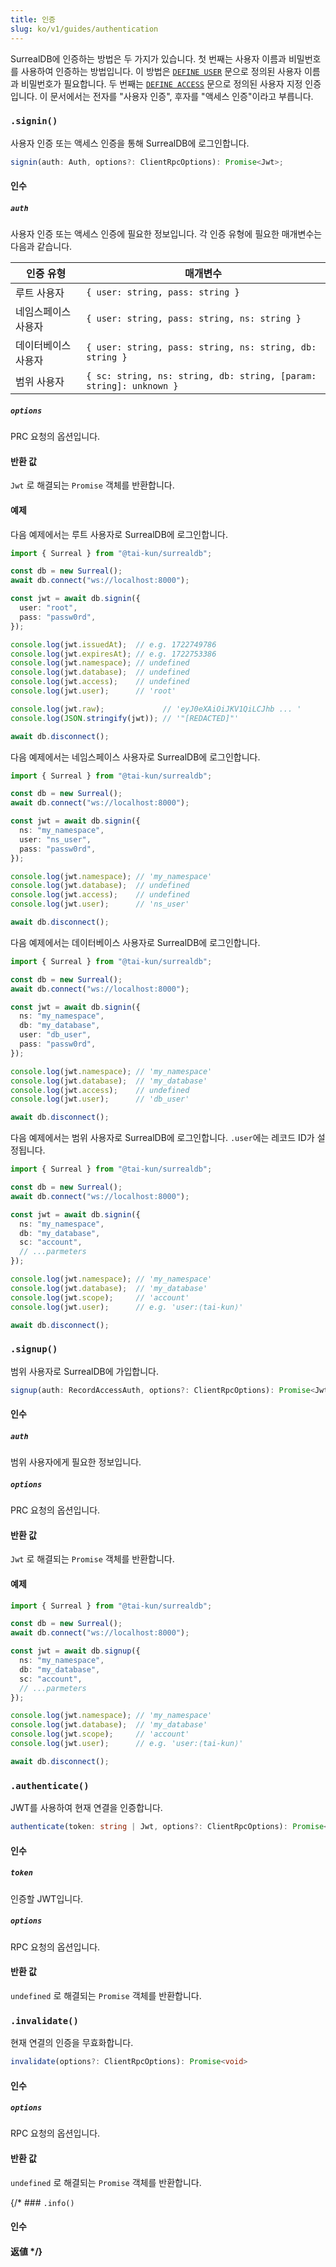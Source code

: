 ```yaml
---
title: 인증
slug: ko/v1/guides/authentication
---
```



SurrealDB에 인증하는 방법은 두 가지가 있습니다. 첫 번째는 사용자 이름과 비밀번호를 사용하여 인증하는 방법입니다. 이 방법은 [`DEFINE USER`](https://surrealdb.com/docs/surrealdb/surrealql/statements/define/user) 문으로 정의된 사용자 이름과 비밀번호가 필요합니다. 두 번째는 [`DEFINE ACCESS`](https://surrealdb.com/docs/surrealdb/surrealql/statements/define/access) 문으로 정의된 사용자 지정 인증입니다. 이 문서에서는 전자를 "사용자 인증", 후자를 "액세스 인증"이라고 부릅니다.

### `.signin()` <Badge variant="instance" /><Badge variant="method" />

사용자 인증 또는 액세스 인증을 통해 SurrealDB에 로그인합니다.

```ts
signin(auth: Auth, options?: ClientRpcOptions): Promise<Jwt>;
```

#### 인수

##### `auth`

사용자 인증 또는 액세스 인증에 필요한 정보입니다. 각 인증 유형에 필요한 매개변수는 다음과 같습니다.

| 인증 유형 | 매개변수 |
| --- | ---|
| 루트 사용자 | `{ user: string, pass: string }` |
| 네임스페이스 사용자 | `{ user: string, pass: string, ns: string }` |
| 데이터베이스 사용자 | `{ user: string, pass: string, ns: string, db: string }` |
| 범위 사용자 | `{ sc: string, ns: string, db: string, [param: string]: unknown }` |

##### `options`

PRC 요청의 옵션입니다.

#### 반환 값

`Jwt` 로 해결되는 `Promise` 객체를 반환합니다.

#### 예제

다음 예제에서는 루트 사용자로 SurrealDB에 로그인합니다.

```ts
import { Surreal } from "@tai-kun/surrealdb";

const db = new Surreal();
await db.connect("ws://localhost:8000");

const jwt = await db.signin({
  user: "root",
  pass: "passw0rd",
});

console.log(jwt.issuedAt);  // e.g. 1722749786
console.log(jwt.expiresAt); // e.g. 1722753386
console.log(jwt.namespace); // undefined
console.log(jwt.database);  // undefined
console.log(jwt.access);    // undefined
console.log(jwt.user);      // 'root'

console.log(jwt.raw);             // 'eyJ0eXAiOiJKV1QiLCJhb ... '
console.log(JSON.stringify(jwt)); // '"[REDACTED]"'

await db.disconnect();
```

다음 예제에서는 네임스페이스 사용자로 SurrealDB에 로그인합니다.

```ts
import { Surreal } from "@tai-kun/surrealdb";

const db = new Surreal();
await db.connect("ws://localhost:8000");

const jwt = await db.signin({
  ns: "my_namespace",
  user: "ns_user",
  pass: "passw0rd",
});

console.log(jwt.namespace); // 'my_namespace'
console.log(jwt.database);  // undefined
console.log(jwt.access);    // undefined
console.log(jwt.user);      // 'ns_user'

await db.disconnect();
```

다음 예제에서는 데이터베이스 사용자로 SurrealDB에 로그인합니다.

```ts
import { Surreal } from "@tai-kun/surrealdb";

const db = new Surreal();
await db.connect("ws://localhost:8000");

const jwt = await db.signin({
  ns: "my_namespace",
  db: "my_database",
  user: "db_user",
  pass: "passw0rd",
});

console.log(jwt.namespace); // 'my_namespace'
console.log(jwt.database);  // 'my_database'
console.log(jwt.access);    // undefined
console.log(jwt.user);      // 'db_user'

await db.disconnect();
```

다음 예제에서는 범위 사용자로 SurrealDB에 로그인합니다. `.user`에는 레코드 ID가 설정됩니다.

```ts
import { Surreal } from "@tai-kun/surrealdb";

const db = new Surreal();
await db.connect("ws://localhost:8000");

const jwt = await db.signin({
  ns: "my_namespace",
  db: "my_database",
  sc: "account",
  // ...parmeters
});

console.log(jwt.namespace); // 'my_namespace'
console.log(jwt.database);  // 'my_database'
console.log(jwt.scope);     // 'account'
console.log(jwt.user);      // e.g. 'user:⟨tai-kun⟩'

await db.disconnect();
```

### `.signup()` <Badge variant="instance" /><Badge variant="method" />

범위 사용자로 SurrealDB에 가입합니다.

```ts
signup(auth: RecordAccessAuth, options?: ClientRpcOptions): Promise<Jwt>;
```

#### 인수

##### `auth`

범위 사용자에게 필요한 정보입니다.

##### `options`

PRC 요청의 옵션입니다.

#### 반환 값

`Jwt` 로 해결되는 `Promise` 객체를 반환합니다.

#### 예제

```ts
import { Surreal } from "@tai-kun/surrealdb";

const db = new Surreal();
await db.connect("ws://localhost:8000");

const jwt = await db.signup({
  ns: "my_namespace",
  db: "my_database",
  sc: "account",
  // ...parmeters
});

console.log(jwt.namespace); // 'my_namespace'
console.log(jwt.database);  // 'my_database'
console.log(jwt.scope);     // 'account'
console.log(jwt.user);      // e.g. 'user:⟨tai-kun⟩'

await db.disconnect();
```

### `.authenticate()` <Badge variant="instance" /><Badge variant="method" />

JWT를 사용하여 현재 연결을 인증합니다.

```ts
authenticate(token: string | Jwt, options?: ClientRpcOptions): Promise<void>
```

#### 인수

##### `token`

인증할 JWT입니다.

##### `options`

RPC 요청의 옵션입니다.

#### 반환 값

`undefined` 로 해결되는 `Promise` 객체를 반환합니다.

### `.invalidate()` <Badge variant="instance" /><Badge variant="method" />

현재 연결의 인증을 무효화합니다.

```ts
invalidate(options?: ClientRpcOptions): Promise<void>
```

#### 인수

##### `options`

RPC 요청의 옵션입니다.

#### 반환 값

`undefined` 로 해결되는 `Promise` 객체를 반환합니다.

{/* ### `.info()` <Badge variant="instance" /><Badge variant="method" />

#### 인수

#### 返値 */}
